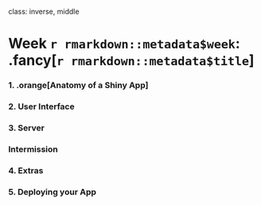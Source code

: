 
class: inverse, middle

# Week `r rmarkdown::metadata$week`: .fancy[`r rmarkdown::metadata$title`]

### 1. .orange[Anatomy of a Shiny App]
### 2. User Interface
### 3. Server

### Intermission

### 4. Extras
### 5. Deploying your App
